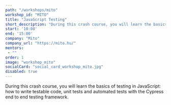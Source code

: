 ```yaml
---
path: "/workshops/mito"
workshop_id: "MITO"
title: "JavaScript Testing"
short_description: "During this crash course, you will learn the basics of testing in JavaScript: how to write testable code, unit tests and automated tests with the Cypress end to end testing framework. "
start: '10:00'
end: '15:00'
company: "Mito"
company_url: "https://mito.hu/"
mentors:
 - ""
order: 1
image: "workshop_mito"
socialCard: "social_card_workshop_mito.jpg"
disabled: true
---
```


During this crash course, you will learn the basics of testing in JavaScript:
how to write testable code, unit tests and automated tests with the Cypress end to end testing framework.
